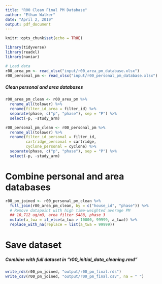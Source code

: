 ```yaml
---
title: "R00 Clean Final PM Database"
author: "Ethan Walker"
date: "April 2, 2019"
output: pdf_document
---
```


```r
knitr::opts_chunk$set(echo = TRUE)
```

```r
library(tidyverse)
library(readxl)
library(naniar)
```

```r
# Load data
r00_area_pm <- read_xlsx("input/r00_area_pm_database.xlsx")
r00_personal_pm <- read_xlsx("input/r00_personal_pm_database.xlsx")
```

##### Clean personal and area databases #####
```r
r00_area_pm_clean <- r00_area_pm %>% 
  rename_all(tolower) %>% 
  rename(filter_id_area = filter_id) %>% 
  separate(phase, c("p", "phase"), sep = "P") %>% 
  select(-p, -study_arm)

r00_personal_pm_clean <- r00_personal_pm %>% 
  rename_all(tolower) %>% 
  rename(filter_id_personal = filter_id, 
         cartridge_personal = cartridge, 
         cyclone_personal = cyclone) %>% 
  separate(phase, c("p", "phase"), sep = "P") %>% 
  select(-p, -study_arm)
```

# Combine personal and area databases
```r
r00_pm_joined <- r00_personal_pm_clean %>% 
  full_join(r00_area_pm_clean, by = c("house_id", "phase")) %>% 
  # Remove datapoint with high time-weighted average PM
  ## 10,712 ug/m3, area filter S488, phase 3
  mutate(a_twa = if_else(a_twa > 10000, 99999, a_twa)) %>% 
  replace_with_na(replace = list(a_twa = 99999))
```

# Save dataset
##### Combine with full dataset in "r00_initial_data_cleaning.rmd"
```r
write_rds(r00_pm_joined, "output/r00_pm_final.rds")
write_csv(r00_pm_joined, "output/r00_pm_final.csv", na = " ")
```
